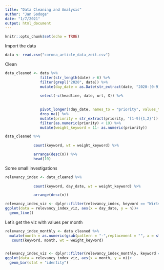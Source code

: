 ```yaml
---
title: "Data Cleaning and Analysis"
author: "Jan Sodoge"
date: "1/7/2021"
output: html_document
---
```


```r
knitr::opts_chunk$set(echo = TRUE)
```



Import the data
```r
data <- read.csv("corona_article_data_zeit.csv")
```




Clean
```r
data_cleaned <- data %>% 
                filter(str_length(date) > 6) %>% 
                filter(grepl("2020", date)) %>% 
                mutate(day_date = as.Date(str_extract(date, "2020-[0-9]{1,2}-[0-9]{1,2}")))%>% 
                
                select(-c(headline, date, url, X)) %>% 
                
                       
                pivot_longer(!day_date, names_to = "priority", values_to = "keyword") %>% 
                drop_na() %>% 
                mutate(priority = str_extract(priority, "[1-9]{1,2}")) %>% 
                filter(as.numeric(priority) < 10) %>% 
                mutate(weight_keyword = 11- as.numeric(priority))


```



```r
data_cleaned %>% 
             
             count(keyword, wt = weight_keyword) %>% 

             arrange(desc(n)) %>% 
             head(10)
```


Some small investigations
```r
relevancy_index <- data_cleaned %>% 
             
             count(keyword, day_date, wt = weight_keyword) %>% 

             arrange(desc(n))
```




```r
relevancy_index_viz <- dplyr::filter(relevancy_index, keyword == "Wirtschaftskrise")
ggplot(data = relevancy_index_viz, aes(x = day_date, y = n))+
  geom_line()
```




Let's get the viz with values per month
```r
relevancy_index_monthly <- data_cleaned %>% 
  mutate(month = as.numeric(gsub(pattern = "-",replacement = "", x = str_extract(day_date, "-[0-9]{1,2}-")))) %>% 
   count(keyword, month, wt = weight_keyword)
  

```

```r
relevancy_index_viz <- dplyr::filter(relevancy_index_monthly, keyword == "Wirtschaftskrise")
ggplot(data = relevancy_index_viz, aes(x = month, y = n))+
  geom_bar(stat = "identity")
```

